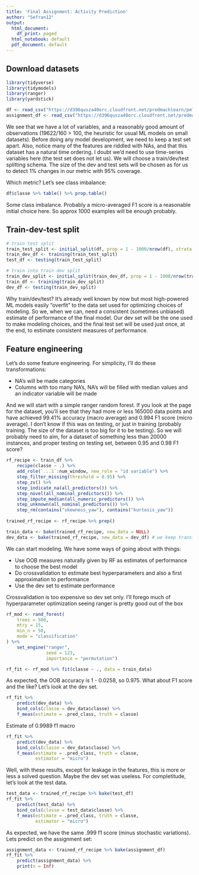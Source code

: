 ```yaml
---
title: 'Final Assignment: Activity Prediction'
author: "Sefran12"
output:
  html_document:
    df_print: paged
  html_notebook: default
  pdf_document: default
---
```


## Download datasets

```r
library(tidyverse)
library(tidymodels)
library(ranger)
library(yardstick)

df <- read_csv("https://d396qusza40orc.cloudfront.net/predmachlearn/pml-training.csv", na = c("NA", "#DIV/0!"))
assignment_df <- read_csv("https://d396qusza40orc.cloudfront.net/predmachlearn/pml-testing.csv", na = c("NA", "#DIV/0!")) # we can't call it test data because we don't have labels
```

We see that we have a lot of variables, and a reasonably good amount of observations (19622/160 > 100, the heuristic for usual ML models
on small datasets). Before doing any model development, we need to keep a test set apart. Also, notice many of the features are riddled with NAs,
and that this dataset has a natural time ordering. I doubt we'd need to use time-series variables here (the test set does not let us).
We will choose a train/dev/test splitting schema. The size of the dev and test sets will be chosen as for us to detect 1% changes in our metric 
with 95% coverage.

Which metric? Let's see class imbalance:
```r
df$classe %>% table() %>% prop.table()
```
Some class imbalance. Probably a micro-averaged F1 score is a reasonable initial choice here.
So approx 1000 examples will be enough probably.

## Train-dev-test split

```r
# train test split
train_test_split <- initial_split(df, prop = 1 - 1000/nrow(df), strata = classe)
train_dev_df <- training(train_test_split)
test_df <- testing(train_test_split)

# train into train dev split
train_dev_split <- initial_split(train_dev_df, prop = 1 - 1000/nrow(train_dev_df), strata = classe)
train_df <- training(train_dev_split)
dev_df <- testing(train_dev_split)
```

Why train/dev/test? It's already well known by now but most high-powered ML models
easily "overfit" to the data set used for optimizing choices of modeling. So we,
when we can, need a consistent (sometimes unbiased) estimate of performance of the final model.
Our dev set will be the one used to make modeling choices, and the final test set
will be used just once, at the end, to estimate consistent measures of performance.

## Feature engineering

Let's do some feature engineering. For simplicity, I'll do these transformations:

- NA's will be made categories
- Columns with too many NA's, NA's will be filled with median values and an indicator variable
will be made

And we will start with a simple ranger random forest. If you look at the
page for the dataset, you'll see that they had more or less 165000 data points
and have achieved 99.41% accuracy (macro average) and 0.994 F1 score (micro average).
I don't know if this was on testing, or just in training (probably training. The size of the dataset is too
big for it to be testing). So we will probably need to aim, for a dataset of something
less than 20000 instances, and proper testing on testing set, between 0.95 and 0.98 F1 score?

```r
rf_recipe <- train_df %>%
    recipe(classe ~ .) %>% 
    add_role(`...1`:num_window, new_role = "id variable") %>% 
    step_filter_missing(threshold = 0.95) %>% 
    step_zv() %>% 
    step_indicate_na(all_predictors()) %>% 
    step_novel(all_nominal_predictors()) %>% 
    step_impute_median(all_numeric_predictors()) %>% 
    step_unknown(all_nominal_predictors()) %>% 
    step_rm(contains("skewness_yaw"), contains("kurtosis_yaw"))
    
trained_rf_recipe <- rf_recipe %>% prep()

train_data <- bake(trained_rf_recipe, new_data = NULL)
dev_data <- bake(trained_rf_recipe, new_data = dev_df) # we keep transforming test set until it is time
```

We can start modeling. We have some ways of going about with things:

- Use OOB measures naturally given by RF as estimates of performance to choose the best model
- Do crossvalidation to estimate best hyperparameters and also a first approximation to performance
- Use the dev set to estimate performance

Crossvalidation is too expensive so dev set only. I'll forego much of hyperparameter
optimization seeing ranger is pretty good out of the box

```r
rf_mod <- rand_forest(
    trees = 500,
    mtry = 15,
    min_n = 50,
    mode = "classification"
) %>% 
    set_engine("ranger",
               seed = 123,
               importance = "permutation")

rf_fit <- rf_mod %>% fit(classe ~ ., data = train_data)
```
As expected, the OOB accuracy is 1 - 0.0258, so 0.975. What about F1 score and the like?
Let's look at the dev set.

```r
rf_fit %>% 
    predict(dev_data) %>% 
    bind_cols(classe = dev_data$classe) %>% 
    f_meas(estimate = .pred_class, truth = classe)
```

Estimate of 0.9989 f1 macro 

```r
rf_fit %>% 
    predict(dev_data) %>% 
    bind_cols(classe = dev_data$classe) %>% 
    f_meas(estimate = .pred_class, truth = classe,
           estimator = "micro")
```

Well, with these results, except for leakage in the features, this is more or less
a solved question. Maybe the dev set was useless. For completitude, let's look at the 
test data.

```r
test_data <- trained_rf_recipe %>% bake(test_df)
rf_fit %>% 
    predict(test_data) %>% 
    bind_cols(classe = test_data$classe) %>% 
    f_meas(estimate = .pred_class, truth = classe,
           estimator = "micro")
```
As expected, we have the same .999 f1 score (minus stochastic variations).
Lets predict on the assignment set:

```r
assignment_data <- trained_rf_recipe %>% bake(assignment_df)
rf_fit %>% 
    predict(assignment_data) %>% 
    print(n = Inf)
```

